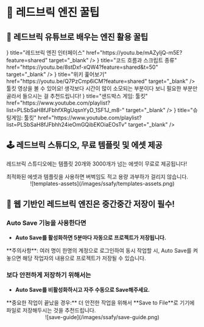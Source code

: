 
# 🍯 레드브릭 엔진 꿀팁

## 🚩 레드브릭 유튜브로 배우는 엔진 활용 꿀팁

<Cards>
  <Cards.Card
    icon={<YoutubeIcon />}
    title="레드브릭 엔진 인터페이스"
    href="https://youtu.be/mAZyIjQ-m5E?feature=shared"
    target="_blank"
  />
  <Cards.Card
    icon={<YoutubeIcon />}
    title="코드 흐름과 스크립트 종류"
    href="https://youtu.be/8stDxf-xQW4?feature=shared&t=50"
    target="_blank"
  />
  <Cards.Card
    icon={<YoutubeIcon />}
    title="위키 훑어보기"
    href="https://youtu.be/Q7PzCmp6iCM?feature=shared"
    target="_blank"
  />
</Cards>

<br />
<YouTube youTubeId="CofBf2q0Bsc" />

<Callout emoji="🎥">
  툴킷 영상을 볼 수 있어요! 생각보다 시간이 많이 소모되는 부분이다 보니 필요한
  부분만 골라서 들으시는 걸 추천드립니다!
</Callout>
<Cards>
  <Cards.Card
    icon={<YoutubeIcon />}
    title="샌드박스 게임: 툴킷"
    href="https://www.youtube.com/playlist?list=PLSbSaH8fJFbhfXRgUqsnYyD_1SF1J_m8-"
    target="_blank"
  />
  <Cards.Card
    icon={<YoutubeIcon />}
    title="슈팅게임: 툴킷"
    href="https://www.youtube.com/playlist?list=PLSbSaH8fJFbhh24ieOmGQibEKOiaEOsTv"
    target="_blank"
  />
</Cards>

## 🕹️ 레드브릭 스튜디오, 무료 템플릿 및 에셋 제공

레드브릭 스튜디오에는 템플릿 20개와 3000개가 넘는 에셋이 무료로 제공됩니다!

<Callout type="info">
  최적화된 에셋과 템플릿을 사용하면 버벅임도 적고 용량 과부하가 걸리지 않습니다.
</Callout>

<br />
<center>![templates-assets](/images/ssafy/templates-assets.png)</center>

## 💾 웹 기반인 레드브릭 엔진은 중간중간 저장이 필수!

### Auto Save 기능을 사용한다면

- **Auto Save를 활성화하면 5분마다 자동으로 프로젝트가 저장됩니다.**

<Callout type="warning">
  **주의사항**: 여러 명이 한명의 계정으로 로그인하여 동시 작업할 시, Auto Save를
  켜놓으면 해당 작업자의 내용으로 프로젝트가 저장될 수 있습니다.
</Callout>

### **보다 안전하게 저장하기 위해서는**

- **Auto Save를 비활성화하시고 자주 수동으로 Save해주세요.**

<Callout type="info">
  **중요한 작업이 끝났을 경우:** 더 안전한 작업을 위해서 **Save to File**로
  기기에 파일로 저장해두시는 것을 추천드립니다.
  <br />
  <center>![save-guide](/images/ssafy/save-guide.png)</center>
</Callout>
